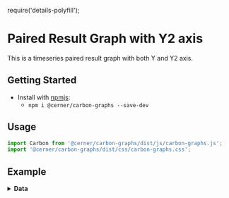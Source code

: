 require('details-polyfill');

#  Paired Result Graph with Y2 axis

This is a timeseries paired result graph with both Y and Y2 axis.

## Getting Started

- Install with [npmjs](https://www.npmjs.com):
  - `npm i @cerner/carbon-graphs --save-dev`

## Usage
```js
import Carbon from '@cerner/carbon-graphs/dist/js/carbon-graphs.js';
import '@cerner/carbon-graphs/dist/css/carbon-graphs.css';
```

## Example
<PairedResultGraph />

<details>
<summary style={{fontSize: 24 }}>
<b>Data</b>
</summary>

### Graph Config object
<GraphConfig />

### Data object
#### Dataset 1
<DataObject1 />

#### Dataset 2
<DataObject2 />
</details>
